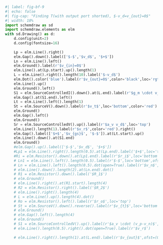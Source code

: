```python
#| label: fig-bf-9
#| echo: false
#| fig-cap: "Finding T(with output port shorted), $-v_d=v_{out}=0$"
#| width: 10%
import schemdraw as sd
import schemdraw.elements as elm
with sd.Drawing() as d:
    d.config(unit=2)
    d.config(fontsize=16)
 
    Lp = elm.Line().right()
    elm.Gap().down().label(['$-$','$v_d$', '$+$'])
    Ln = elm.Line().left()
    elm.Ground().label(r'$v_{in}=0$')
    elm.Line().at(Lp.start).up().length(1)
    L = elm.Line().right().length(10).label('$-v_d$')
    elm.Dot().color('blue').label(r'$v_{out}=0$',color='black',loc='rgt')
    elm.Line().up()
    elm.Ground().left()
    S1 = elm.SourceControlledI().down().at(L.end).label(r'$g_m \cdot v_{gs}$',loc='bottom').reverse()
    elm.Gap().at(S1.end).left()
    Lt = elm.Line().left().length(1)
    St = elm.SourceV().down().label(r'$v_t$',loc='bottom',color='red').reverse()
    elm.Ground()
    elm.Gap().left()
    elm.Ground()
    Sr = elm.SourceControlledV().up().label(r'$a_v v_d$',loc='top')
    elm.Line().length(1).label(r'$v_r$',color='red').right()
    elm.Gap().label(['$+$','$v_{gs}$', '$-$']).at(Lt.start).up()
    elm.Line().down().at(S1.end)
    elm.Ground()
    #elm.Gap().up().label(['$-$','$v_d$', '$+$'])
    #Lp1 = elm.Line().right().length(0.5).at(Lp.end).label('$+$',loc='top',ofst=(0.2,0.1))
    #Ri = elm.Resistor().down().at(Lp1.end).label(r'$r_i$',loc='bottom')
    # Ln1 = elm.Line().left().length(0.5).label(r'$-$',loc='bottom',ofst=(-0.2,0.1))
    # Ln = elm.Line().left().length(0.5).dot(open=True).label(r'$v_n$',ofst=(+0.2,-0.1),color='red')
    # elm.Line().down().length(2).at(Ln.end).dot()
    # R1 = elm.Resistor().down().label('$R_1$')
    # elm.Ground()
    # elm.Line().right().at(R1.start).length(4)
    # R2 = elm.Resistor().right().label('$R_2$')
    # elm.Line().right().length(4)
    # L = elm.Line().up().length(4).dot()
    # Ro = elm.Resistor().left().label(r'$r_o$',loc='top')
    # St = elm.SourceV().down().reverse().label(r'$v_{t}$',loc='bottom')
    # elm.Ground()
    # elm.Gap().left().length(4)
    # elm.Ground()
    # S1 = elm.SourceControlledV().up().label(r'$a_v \cdot (v_p-v_n)$',loc='bottom')
    # elm.Line().length(0.5).right().dot(open=True).label(r'$v_r$')
    
    # elm.Line().right().length(1).at(L.end).label(r'$v_{out}$',ofst=(0.2,0.2)).dot(open=True)
    
```

